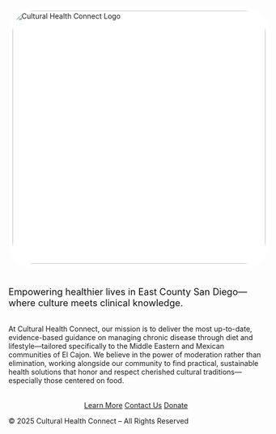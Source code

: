 <!-- HERO SECTION -->
<div class="hero">
  <img src="Images/CHClogo.png" alt="Cultural Health Connect Logo" style="width: 500px; border-radius: 50px; background: #fff; padding: 8px; margin-bottom: 18px;">
  <p class="hero-lead" style="font-size:1.3em; color:#111;">
    Empowering healthier lives in East County San Diego—where culture meets clinical knowledge.
  </p>
</div>

<!-- MISSION SECTION -->
<div class="container" style="margin-top: 2rem;">
  <p>
    At Cultural Health Connect, our mission is to deliver the most up-to-date, evidence-based guidance on managing chronic disease through diet and lifestyle—tailored specifically to the Middle Eastern and Mexican communities of El Cajon. We believe in the power of moderation rather than elimination, working alongside our community to find practical, sustainable health solutions that honor and respect cherished cultural traditions—especially those centered on food.
  </p>
<p style="text-align:center; margin-top:2rem;">
<a href="about.html" class="btn">Learn More</a>
<a href="Contact.html" class="btn">Contact Us</a>
<a href="Donate.html" class="btn">Donate</a>
</p>

  <footer>
    © 2025 Cultural Health Connect – All Rights Reserved
  </footer>
</div>
